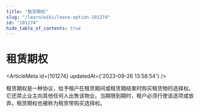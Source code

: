 ```yaml
---
title: "租赁期权"
slug: "/learn/wiki/lease-option-101274"
id: "101274"
hide_table_of_contents: true
---
```



# 租赁期权

<ArticleMeta id={101274} updatedAt={'2023-09-26 13:58:54'} />
<div className='border-solid border-b border-t-0 my-4 border-[var(--ifm-color-gray-300)]' />

租赁期权是一种协议，给予租户在租赁期间或租赁期结束时购买租赁物的选择权。它还禁止业主向其他任何人出售该物业。当期限到期时，租户必须行使该选项或放弃。租赁期权也被称为租赁带购买选择权。
